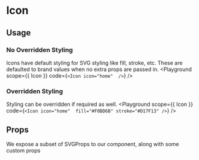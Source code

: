 
# Icon
<Description of={Icon} />

## Usage
### No Overridden Styling
Icons have default styling for SVG styling like fill, stroke, etc. These are defaulted to brand values when no extra props are passed in.
<Playground
  scope={{ Icon }}
  code={`
    <Icon icon="home"  />
  `}
/>

### Overridden Styling
Styling can be overridden if required as well.
<Playground
  scope={{ Icon }}
  code={`
    <Icon icon="home"  fill="#F0BD6B" stroke="#D17F13" />
  `}
/>

## Props
We expose a subset of SVGProps to our component, along with some custom props
<Props of={Icon} />